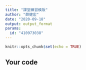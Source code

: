 ```yaml
---
title: "課堂練習模版"
author: "薛健宏"
date: "2020-09-18"
output: output_format
params:
  id: "410973038"
---
```


```r
knitr::opts_chunk$set(echo = TRUE)
```

## Your code

```r

```

